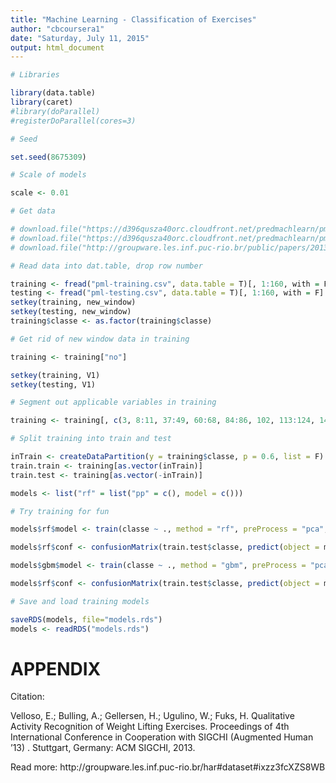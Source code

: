 ```yaml
---
title: "Machine Learning - Classification of Exercises"
author: "cbcoursera1"
date: "Saturday, July 11, 2015"
output: html_document
---
```


```r

# Libraries

library(data.table)
library(caret)
#library(doParallel)
#registerDoParallel(cores=3)

# Seed

set.seed(8675309)

# Scale of models

scale <- 0.01

```

```r

# Get data

# download.file("https://d396qusza40orc.cloudfront.net/predmachlearn/pml-training.csv", destfile = "pml-training.csv")
# download.file("https://d396qusza40orc.cloudfront.net/predmachlearn/pml-testing.csv", destfile = "pml-testing.csv")
# download.file("http://groupware.les.inf.puc-rio.br/public/papers/2013.Velloso.QAR-WLE.pdf", destfile = "databook.pdf", "wininet") # databook

# Read data into dat.table, drop row number

training <- fread("pml-training.csv", data.table = T)[, 1:160, with = F]
testing <- fread("pml-testing.csv", data.table = T)[, 1:160, with = F]
setkey(training, new_window)
setkey(testing, new_window)
training$classe <- as.factor(training$classe)

# Get rid of new window data in training

training <- training["no"]

setkey(training, V1)
setkey(testing, V1)

# Segment out applicable variables in training

training <- training[, c(3, 8:11, 37:49, 60:68, 84:86, 102, 113:124, 140, 151:160), with = F]

# Split training into train and test

inTrain <- createDataPartition(y = training$classe, p = 0.6, list = F)
train.train <- training[as.vector(inTrain)]
train.test <- training[as.vector(-inTrain)]

```

```r

models <- list("rf" = list("pp" = c(), model = c()))

# Try training for fun

models$rf$model <- train(classe ~ ., method = "rf", preProcess = "pca", data = as.data.frame(train.train[as.vector(createDataPartition(y = training$classe, p = scale, list = F))]))

models$rf$conf <- confusionMatrix(train.test$classe, predict(object = models$rf$model, newdata = train.test)) 

models$gbm$model <- train(classe ~ ., method = "gbm", preProcess = "pca", data = as.data.frame(train.train[as.vector(createDataPartition(y = training$classe, p = scale, list = F))]))

models$rf$conf <- confusionMatrix(train.test$classe, predict(object = models$gbm$model, newdata = train.test))

```

```r

# Save and load training models

saveRDS(models, file="models.rds")
models <- readRDS("models.rds")

```

# APPENDIX

Citation:

Velloso, E.; Bulling, A.; Gellersen, H.; Ugulino, W.; Fuks, H. Qualitative Activity Recognition of Weight Lifting Exercises. Proceedings of 4th International Conference in Cooperation with SIGCHI (Augmented Human '13) . Stuttgart, Germany: ACM SIGCHI, 2013.

Read more: http://groupware.les.inf.puc-rio.br/har#dataset#ixzz3fcXZS8WB
